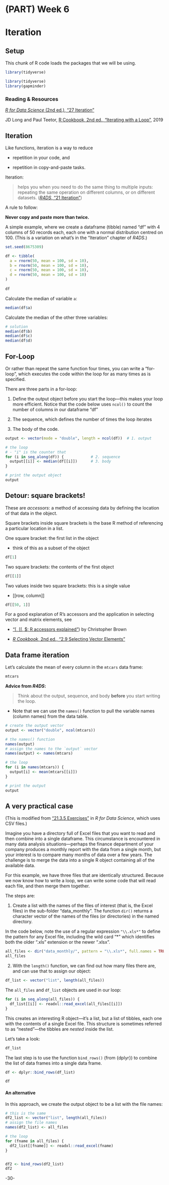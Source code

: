 <!-- 
This file by Martin Monkman 
is licensed under a Creative Commons Attribution 4.0 International License
https://creativecommons.org/licenses/by/4.0/  
-->

# (PART) Week 6 {-} 


# Iteration {#iteration}

## Setup

This chunk of R code loads the packages that we will be using.

```r
library(tidyverse)

library(tidyverse)
library(gapminder)
```




### Reading & Resources {#iteration-reading}

[_R for Data Science_ (2nd ed.), "27 Iteration"](https://r4ds.hadley.nz/iteration)

JD Long and Paul Teetor, [R Cookbook, 2nd ed., "Iterating with a Loop"](https://rc2e.com/simpleprogramming#recipe-for_loop), 2019



## Iteration {#iteration-intro}

Like functions, iteration is a way to reduce 

* repetition in your code, and 

* repetition in copy-and-paste tasks.


Iteration:  

> helps you when you need to do the same thing to multiple inputs: repeating the same operation on different columns, or on different datasets. ([_R4DS_, "21 Iteration"](https://r4ds.had.co.nz/iteration.html))

A rule to follow:

**Never copy and paste more than twice.**


A simple example, where we create a dataframe (tibble) named "df" with 4 columns of 50 records each, each one with a normal distribution centred on 100. (This is a variation on what's in the "Iteration" chapter of _R4DS_.)


```r
set.seed(8675309)

df <- tibble(
  a = rnorm(50, mean = 100, sd = 10),
  b = rnorm(50, mean = 100, sd = 10),
  c = rnorm(50, mean = 100, sd = 10),
  d = rnorm(50, mean = 100, sd = 10)
)
  
df

```

Calculate the median of variable `a`:

```r
median(df$a)

```

Calculate the median of the other three variables:

```r
# solution
median(df$b)
median(df$c)
median(df$d)

```

## For-Loop {#iteration-loop}

Or rather than repeat the same function four times, you can write a "for-loop", which executes the code within the loop for as many times as is specified.

There are three parts in a for-loop:

1. Define the output object before you start the loop—this makes your loop more efficient. Notice that the code below uses `ncol()` to count the number of columns in our dataframe "df"

2. The sequence, which defines the number of times the loop iterates

3. The body of the code.

```r
output <- vector(mode = "double", length = ncol(df))  # 1. output

# the loop
# - "i" is the counter that 
for (i in seq_along(df)) {            # 2. sequence
  output[[i]] <- median(df[[i]])      # 3. body
}

# print the output object
output

```



## Detour: square brackets! {#iteration-squarebrackets}

These are _accessors_: a method of accessing data by defining the location of that data in the object.

Square brackets inside square brackets is the base R method of referencing a particular location in a list.


One square bracket: the first list in the object

*  think of this as a subset of the object

```r

df[1]
```

Two square brackets: the contents of the first object

```r
df[[1]]
```

Two values inside two square brackets: this is a single value

* [[row, column]]

```r
df[[50, 1]]

```

For a good explanation of R's accessors and the application in selecting vector and matrix elements, see 

* ["\[, \[\[, $: R accessors explained"](https://www.r-bloggers.com/r-accessors-explained/)) by Christopher Brown

* [_R Cookbook_, 2nd ed., "2.9 Selecting Vector Elements"](https://rc2e.com/somebasics#recipe-id039) 


## Data frame iteration {#iteration-dataframe}

Let's calculate the mean of every column in the `mtcars` data frame:

```r

mtcars

```



**Advice from _R4DS_:**

> Think about the output, sequence, and body **before** you start writing the loop.


* Note that we can use the `names()` function to pull the variable names (column names) from the data table.

```r
# create the output vector
output <- vector("double", ncol(mtcars))

# the names() function 
names(output)
# assign the names to the `output` vector
names(output) <- names(mtcars)

# the loop
for (i in names(mtcars)) {
  output[i] <- mean(mtcars[[i]])
}

# print the output
output

```


## A very practical case {#iteration-practical}

(This is modified from ["21.3.5 Exercises"](https://r4ds.had.co.nz/iteration.html#exercises-56) in _R for Data Science_, which uses CSV files.)


Imagine you have a directory full of Excel files that you want to read and then combine into a single dataframe. This circumstance is encountered in many data analysis situations—perhaps the finance department of your company produces a monthly report with the data from a single month, but your interest is to compare many months of data over a few years. The challenge is to merge the data into a single R object containing all of the available data.

For this example, we have three files that are identically structured. Because we now know how to write a loop, we can write some code that will read each file, and then merge them together.

The steps are: 

1. Create a list with the names of the files of interest (that is, the Excel files) in the sub-folder "data_monthly". The function `dir()` returns a character vector of the names of the files (or directories) in the named directory.

In the code below, note the use of a regular expression `"\\.xls*"` to define the pattern for any Excel file, including the wild card "*" which identifies both the older ".xls" extension or the newer ".xlsx".

```r

all_files <- dir("data_monthly/", pattern = "\\.xls*", full.names = TRUE)
all_files

```

2. With the `length()` function, we can find out how many files there are, and can use that to assign our object:

```r

df_list <- vector("list", length(all_files))

```

The `all_files` and `df_list` objects are used in our loop:

```r
for (i in seq_along(all_files)) {
  df_list[[i]] <- readxl::read_excel(all_files[[i]])
}
```

This creates an interesting R object—it's a list, but a list of tibbles, each one with the contents of a single Excel file. This structure is sometimes referred to as "nested"—the tibbles are _nested_ inside the list.

Let's take a look:

```r
df_list
```

The last step is to use the function `bind_rows()` (from {dplyr}) to combine the list of data frames into a single data frame.

```r

df <- dplyr::bind_rows(df_list)

df 

```


#### An alternative

In this approach, we create the output object to be a list with the file names:

```r
# this is the same
df2_list <- vector("list", length(all_files))
# assign the file names
names(df2_list) <- all_files

# the loop
for (fname in all_files) {
  df2_list[[fname]] <- readxl::read_excel(fname)
}


df2 <- bind_rows(df2_list)
df2
```


-30-